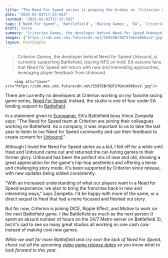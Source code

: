 ```yaml
---
title: "The Need For Speed series is pumping the brakes as 'Criterion are joining their colleagues working on Battlefield' instead of tuning more cars"
date: "2025-02-03T17:33:56Z"
lastmod: "2025-02-03T17:33:56Z"
tags: ['Need For Speed', 'Battlefield', 'Racing Games', 'EA', 'Criterion Games', 'Video Games']
draft: false
summary: "Criterion Games, the developer behind Need for Speed Unbound, is currently supporting Battlefield,  leaving NFS on hold.  EA assures fans that Need for Speed will return with  new and interesting approaches, leveraging player feedback from Unbound."
images: ["https://cdn.mos.cms.futurecdn.net/S5955Br9QTSfGmcm966xsV.jpg"]
layout: PostSimple
---
```

> Criterion Games, the developer behind Need for Speed Unbound, is currently supporting Battlefield,  leaving NFS on hold.  EA assures fans that Need for Speed will return with  new and interesting approaches, leveraging player feedback from Unbound.


        <img alt="Cover" src="https://cdn.mos.cms.futurecdn.net/S5955Br9QTSfGmcm966xsV.jpg"/>
        
There are currently no developers at Criterion working on my favorite racing game series, [<u>Need For Speed</u>](https://www.gamesradar.com/best-need-for-speed-games/). Instead, the studio is one of four under EA lending support to [<u>Battlefield</u>](https://www.gamesradar.com/best-battlefield-games/).

In a statement given to [<u>Eurogamer</u>](https://www.eurogamer.net/need-for-speed-will-return-ea-pledges-but-team-all-in-on-battlefield-for-now), EA's Battlefield boss Vince Zampella says: "The Need for Speed team at Criterion are joining their colleagues working on Battlefield. As a company, it was important to us to take the last year to listen to our Need for Speed community and use their feedback to create content for [<u>Unbound</u>](https://www.gamesradar.com/need-for-speed-unbound-review/)."

Although I loved the Need For Speed series as a kid, I fell off for a while until Heat and Unbound came out and returned the car-tuning games to their former glory. Unbound has been the perfect mix of new and old, showing a great appreciation for the game's hip-hop aesthetics and offering a tense and challenging story mode. It's been supported by Criterion since release, with new updates being added consistently.

"With an increased understanding of what our players want in a Need for Speed experience, we plan to bring the franchise back in new and interesting ways," says Zampella. I'd be happy with more of the same, or a direct sequel to Heat that had a more focused and fleshed out story. 

But for now, Criterion is joining DICE, Ripple Effect, and Motive to work on the next Battlefield game. I like Battlefield as much as the next person (I spent an absurd number of hours on the 24/7 Metro server on Battlefield 3), but it's sad to see so many great studios all working on one cash cow instead of making cool new games.

*While we wait for more Battlefield and cry over the lack of Need For Speed, check out all the upcoming *[<u><em>video game release dates</em></u>](https://www.gamesradar.com/video-game-release-dates/)* so you know what to look forward to this year.*
        